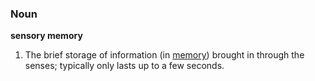 ===Noun===

'''sensory memory'''

#The brief storage of information (in [[memory]]) brought in through the senses; typically only lasts up to a few seconds.